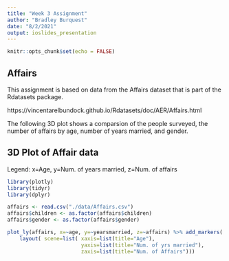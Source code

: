 ---
title: "Week 3 Assignment"
author: "Bradley Burquest"
date: "8/2/2021"
output: ioslides_presentation
---

```{r setup, include=FALSE}
knitr::opts_chunk$set(echo = FALSE)
```
## Affairs 

This assignment is based on data from the Affairs dataset that is part of the Rdatasets package. 

https://vincentarelbundock.github.io/Rdatasets/doc/AER/Affairs.html

The following 3D plot shows a comparsion of the people surveyed, the number of affairs by age, number of years married, and gender.  



## 3D Plot of Affair data
Legend: x=Age, y=Num. of years married, z=Num. of affairs

```{r echo=FALSE, message=FALSE}
library(plotly)
library(tidyr)
library(dplyr)

affairs <- read.csv("./data/Affairs.csv")
affairs$children <- as.factor(affairs$children)
affairs$gender <- as.factor(affairs$gender)

plot_ly(affairs, x=~age, y=~yearsmarried, z=~affairs) %>% add_markers( color=~gender, colors=c("pink","blue")) %>%
    layout( scene=list( xaxis=list(title="Age"),
                        yaxis=list(title="Num. of yrs married"),
                        zaxis=list(title="Num. of Affairs")))


```



